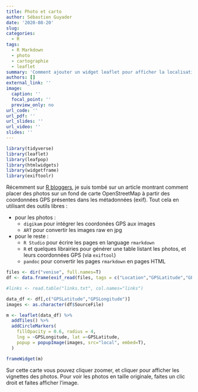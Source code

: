 ```yaml
---
title: Photo et carto
author: Sébastien Guyader
date: '2020-08-20'
slug:
categories:
  - R
tags:
  - R Markdown
  - photo
  - cartographie
  - leaflet
summary: 'Comment ajouter un widget leaflet pour afficher la localisation de photos sur un fond de carte OpenStreetMap'
authors: []
external_link: ''
image:
  caption: ''
  focal_point: ''
  preview_only: no
url_code: ''
url_pdf: ''
url_slides: ''
url_video: ''
slides: ''
---
```



```r
library(tidyverse)
library(leaflet)
library(leafpop)
library(htmlwidgets)
library(widgetframe)
library(exiftoolr)
```

Récemment sur [R bloggers](https://www.r-bloggers.com/), je suis tombé sur un article montrant comment placer des photos sur un fond de carte OpenStreetMap à partir des coordonnées GPS présentes dans les métadonnées (exif).
Tout cela en utilisant des outils libres :

* pour les photos :
  + `digikam` pour intégrer les coordonées GPS aux images
  + `ART` pour convertir les images raw en jpg
* pour le reste :
  + `R Studio` pour écrire les pages en language `rmarkdown`
  + `R` et quelques librairies pour générer une table listant les photos, et leurs coordonnées GPS (via `exiftool`)
  + `pandoc` pour convertir les pages `rmarkdown` en pages HTML


```r
files <- dir("venise", full.names=T)
df <- data.frame(exif_read(files, tags = c("Location","GPSLatitude","GPSLongitude")))

#links <- read.table("links.txt", col.names="links")

data_df <- df[,c("GPSLatitude","GPSLongitude")]
images <- as.character(df$SourceFile)

m <- leaflet(data_df) %>%
  addTiles() %>%
  addCircleMarkers(
    fillOpacity = 0.6, radius = 4,
    lng = ~GPSLongitude, lat =~GPSLatitude, 
    popup = popupImage(images, src="local", embed=T),
  )
```

```r
frameWidget(m)
```

Sur cette carte vous pouvez cliquer zoomer, et cliquer pour afficher les vignettes des photos. Pour voir les photos en taille originale, faites un clic droit et faites afficher l'image.

